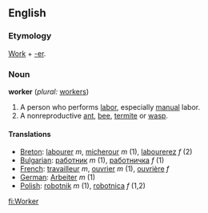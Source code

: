 ==English==

===Etymology===
[[Work]] + [[-er]].

===Noun===
'''worker'''  (''plural:'' [[workers]])
#A person who performs [[labor]], especially [[manual]] labor.
#A nonreproductive [[ant]], [[bee]], [[termite]] or [[wasp]].

====Translations====

*[[Breton]]: [[labourer]] ''m'', [[micherour]] ''m'' (1), [[labourerez]] ''f'' (2)
*[[Bulgarian]]: [[работник]] ''m'' (1), [[работничка]] ''f'' (1)
*[[French]]: [[travailleur]] ''m'', [[ouvrier]] ''m'' (1), [[ouvrière]] ''f''
*[[German]]: [[Arbeiter]] ''m'' (1)
*[[Polish]]: [[robotnik]] ''m'' (1), [[robotnica]] ''f'' (1,2)

[[fi:Worker]]